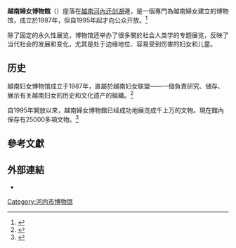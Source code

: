 {{Infobox museum
 |name    = 越南婦女博物館
 |logo =
 |logosize =
 |logo_caption =
 |图像    = Vietnamese Women's Museum Building.JPG
 |图像大小= 200px
 |图像说明= 
 |map_type= Vietnam
 |coordinates = {{coord|21.023172|N|105.851563|E|display=inline,title}}
 |map_size= 200
 |map_caption=
 |former_name    = 
 |established    = 1987年
 |dissolved    = <!--关闭日期-->
 |location    = [[越南|越南]][[河內市|河內市]][[還劍郡|還劍郡]][[李常傑|李常傑]]街36號
 |type    = 社会
 |accreditation    = <!--委派经营-->
 |collections    = <!--藏品类别-->
 |collection_size    = <!--馆藏规模-->
 |visitors    = <!--参观人数-->
 |founder    = <!--建立者-->
 |director    = <!--馆长-->
 |president    = <!--館长-->
 |curator    = <!--策展人-->
 |owner    = {{VIE}}
 |publictransit    = <!--公共交通-->
 |website    = {{URL|www.baotangphunu.org.vn}}
}}
'''越南婦女博物館'''（{{vie|v=Bảo tàng Phụ nữ Việt Nam|hn=寶藏婦女越南}}）座落在[[越南|越南]][[河內|河內]][[还剑湖|还剑湖]]邊，是一個專門為越南婦女建立的博物馆，成立於1987年，但自1995年起才向公众开放。<ref>{{Cite web|url=http://www.baotangphunu.org.vn/Tin-tuc/69/about-us/|title=About us|accessdate=2016-09-28|work=www.baotangphunu.org.vn|archive-url=https://web.archive.org/web/20160826233839/http://baotangphunu.org.vn/Tin-tuc/69/about-us/|archive-date=2016-08-26|dead-url=yes}}</ref>

除了固定的永久性展览，博物馆还举办了很多關於社会人类学的专题展览，反映了当代社会的发展和变化，尤其是处于边缘地位、容易受到伤害的妇女和儿童。

== 历史 ==
越南妇女博物馆成立于1987年，直屬於越南妇女联盟——一個負責研究、储存、展示有关越南妇女的历史和文化遗产的組織。<ref name="The Hanoi Women's Museum">{{cite web|url=http://www.thingsasian.com/stories-photos/1106|title=The Hanoi Women's Museum|first=Wendy|last=Madrigal|publisher=Things Asia|deadurl=yes|archiveurl=https://web.archive.org/web/20140413124501/http://www.thingsasian.com/stories-photos/1106|archivedate=2014-04-13}}</ref>

自1995年開放以來，越南婦女博物館已经成功地展览成千上万的文物。現在館內保存有25000多項文物。<ref name="Le musée des femmes du Vietnam : une rénovation totale">{{cite web|url=http://www.reseau-asie.com/userfiles/file/C04_hemmet_musee_femmes_vietnam.pdf|title=Le musée des femmes du Vietnam : une rénovation totale|first=Christine|last=Hemmet|publisher=4ème Congrès du Réseau Asie & Pacifique|deadurl=yes|archiveurl=https://web.archive.org/web/20140413140434/http://www.reseau-asie.com/userfiles/file/C04_hemmet_musee_femmes_vietnam.pdf|archivedate=2014-04-13}}</ref>
==參考文獻==
<references />
== 外部連結 ==
{{commonscat|Vietnamese Women's Museum}}
*{{Official|http://www.baotangphunu.org.vn/}}
[[Category:河内市博物馆|Category:河内市博物馆]]